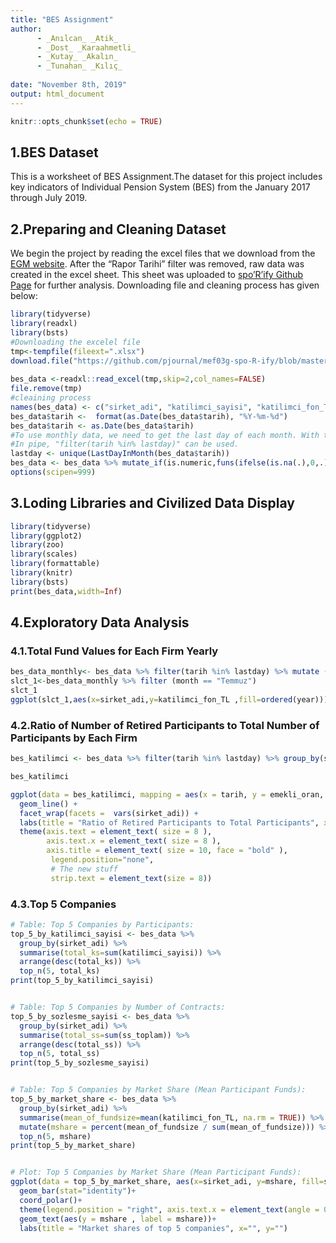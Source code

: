 ---
title: "BES Assignment"
author:
      - _Anılcan_ _Atik_
      - _Dost_ _Karaahmetli_
      - _Kutay_ _Akalın_
      - _Tunahan_ _Kılıç_
      
date: "November 8th, 2019"
output: html_document
---

```{r setup, include=FALSE}
knitr::opts_chunk$set(echo = TRUE)
```

## 1.BES Dataset

This is a worksheet of BES Assignment.The dataset for this project includes key indicators of Individual Pension System (BES) from the January 2017 through July 2019.

## 2.Preparing and Cleaning Dataset 
We begin the project by reading the excel files that we download from the [EGM website](https://www.egm.org.tr/bilgi-merkezi/istatistikler/). After the "Rapor Tarihi" filter was removed, raw data was created in the excel sheet. This sheet was uploaded to [spo'R'ify Github Page](https://github.com/pjournal/mef03g-spo-R-ify/tree/master/BES%20Assignment) for further analysis. Downloading file and cleaning process has given below:


```{r warning=FALSE,message=FALSE}
library(tidyverse)
library(readxl)
library(bsts)
#Downloading the excelel file
tmp<-tempfile(fileext=".xlsx")
download.file("https://github.com/pjournal/mef03g-spo-R-ify/blob/master/BES%20Assignment/BES_2017_07.2019.xlsx?raw=true",mode="wb",destfile=tmp)
                      
bes_data <-readxl::read_excel(tmp,skip=2,col_names=FALSE)
file.remove(tmp)
#cleaining process
names(bes_data) <- c("sirket_adi", "katilimci_sayisi", "katilimci_fon_TL", "devlet_katkisi_TL", "katki_payi_TL", "tarih", "ss_emekli_sayisi", "ss_bireysel_sozlesme", "ss_grup_bireysel_sozlesme", "ss_isveren_grup_sertifika", "ss_toplam", "yy_bireysel_TL", "yy_grup_bireysel_TL", "yy_isveren_grup_TL", "yy_toplam_TL")
bes_data$tarih <-  format(as.Date(bes_data$tarih), "%Y-%m-%d")
bes_data$tarih <- as.Date(bes_data$tarih)
#To use monthly data, we need to get the last day of each month. With this code, we select the last day of the month.
#In pipe, "filter(tarih %in% lastday)" can be used.
lastday <- unique(LastDayInMonth(bes_data$tarih))
bes_data <- bes_data %>% mutate_if(is.numeric,funs(ifelse(is.na(.),0,.)))
options(scipen=999)
```



## 3.Loding Libraries and Civilized Data Display
```{r warning=FALSE,message=FALSE}
library(tidyverse)
library(ggplot2)
library(zoo)
library(scales)
library(formattable)
library(knitr)
library(bsts)
print(bes_data,width=Inf)
```

## 4.Exploratory Data Analysis

### 4.1.Total Fund Values for Each Firm Yearly
```{r fig.height=10, fig.width=10, fig.asp= .60}
bes_data_monthly<- bes_data %>% filter(tarih %in% lastday) %>% mutate (year = format(tarih,"%Y"),month=format(tarih,"%B")) 
slct_1<-bes_data_monthly %>% filter (month == "Temmuz")
slct_1
ggplot(slct_1,aes(x=sirket_adi,y=katilimci_fon_TL ,fill=ordered(year))) +geom_bar(stat="identity",position="dodge") + labs(y="Total Funds",x="Firms",fill="") + theme(axis.text.x = element_text(angle = 90, hjust = 1))+scale_y_continuous(labels=comma)
```


### 4.2.Ratio of Number of Retired Participants to Total Number of Participants by Each Firm
```{r fig.height=10, fig.width=10, fig.asp= .60, message=FALSE}
bes_katilimci <- bes_data %>% filter(tarih %in% lastday) %>% group_by(sirket_adi, tarih) %>% summarise(emekli_toplam = sum(ss_emekli_sayisi), sozlesme_toplam = sum(ss_toplam), emekli_oran = emekli_toplam / sozlesme_toplam)

bes_katilimci

ggplot(data = bes_katilimci, mapping = aes(x = tarih, y = emekli_oran, color = sirket_adi, group = 2)) +
  geom_line() +
  facet_wrap(facets =  vars(sirket_adi)) +
  labs(title = "Ratio of Retired Participants to Total Participants", x = "Date", y = "Ratio of Retired Participants ", color = " ") +
  theme(axis.text = element_text( size = 8 ),
        axis.text.x = element_text( size = 8 ), 
        axis.title = element_text( size = 10, face = "bold" ),
         legend.position="none",
         # The new stuff
         strip.text = element_text(size = 8))
```


### 4.3.Top 5 Companies
```{r fig.height=10, fig.width=10, fig.asp= .60, message=FALSE}
# Table: Top 5 Companies by Participants:
top_5_by_katilimci_sayisi <- bes_data %>% 
  group_by(sirket_adi) %>%
  summarise(total_ks=sum(katilimci_sayisi)) %>%
  arrange(desc(total_ks)) %>%
  top_n(5, total_ks) 
print(top_5_by_katilimci_sayisi)


# Table: Top 5 Companies by Number of Contracts:
top_5_by_sozlesme_sayisi <- bes_data %>% 
  group_by(sirket_adi) %>%
  summarise(total_ss=sum(ss_toplam)) %>%
  arrange(desc(total_ss)) %>%
  top_n(5, total_ss) 
print(top_5_by_sozlesme_sayisi)


# Table: Top 5 Companies by Market Share (Mean Participant Funds):
top_5_by_market_share <- bes_data %>% 
  group_by(sirket_adi) %>%
  summarise(mean_of_fundsize=mean(katilimci_fon_TL, na.rm = TRUE)) %>%
  mutate(mshare = percent(mean_of_fundsize / sum(mean_of_fundsize))) %>%
  top_n(5, mshare) 
print(top_5_by_market_share)


# Plot: Top 5 Companies by Market Share (Mean Participant Funds):
ggplot(data = top_5_by_market_share, aes(x=sirket_adi, y=mshare, fill=sirket_adi)) +
  geom_bar(stat="identity")+
  coord_polar()+
  theme(legend.position = "right", axis.text.x = element_text(angle = 0))+
  geom_text(aes(y = mshare , label = mshare))+
  labs(title = "Market shares of top 5 companies", x="", y="")
```
